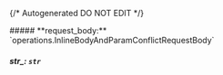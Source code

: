 {/* Autogenerated DO NOT EDIT  */}

<Collapsible>
    ##### **request_body:** `operations.InlineBodyAndParamConflictRequestBody`
    <Collapsible.Break/>
    <Inlinebodyandparamconflictrequestbody/>
</Collapsible>

##### **str_:** `str`

